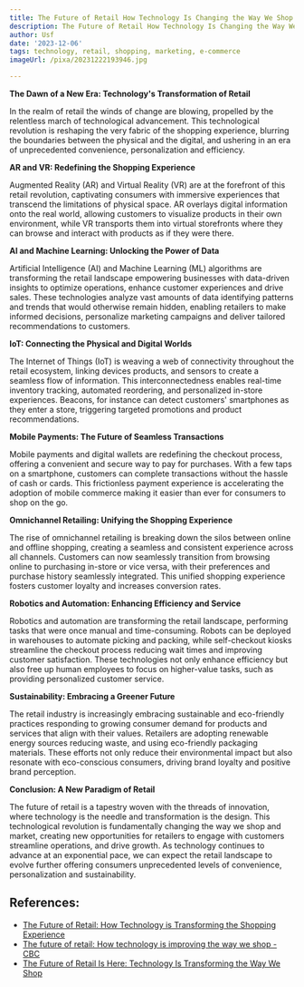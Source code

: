 ```yaml
---
title: The Future of Retail How Technology Is Changing the Way We Shop and Market
description: The Future of Retail How Technology Is Changing the Way We Shop and Market
author: Usf
date: '2023-12-06'
tags: technology, retail, shopping, marketing, e-commerce
imageUrl: /pixa/20231222193946.jpg

---
```

**The Dawn  of a New Era: Technology's  Transformation of Retail**

In the realm of retail the winds of change are blowing, propelled by the relentless  march of technological  advancement. This technological revolution is reshaping the very fabric of the  shopping experience, blurring the boundaries  between the physical and  the digital,  and ushering  in an era of unprecedented convenience,  personalization and efficiency.

**AR and  VR:  Redefining the Shopping Experience**

Augmented Reality (AR) and Virtual Reality (VR) are at the forefront of  this  retail revolution, captivating consumers with immersive experiences that transcend the limitations of physical  space. AR overlays digital information onto the real world,  allowing customers to visualize products  in their own environment, while VR transports them into virtual storefronts where they can browse and interact with products as if they were there.

**AI and Machine Learning: Unlocking the Power of Data**

Artificial Intelligence (AI) and Machine Learning (ML)  algorithms are transforming  the retail landscape empowering businesses with data-driven insights to optimize operations, enhance customer experiences and drive sales.  These technologies analyze vast amounts of data  identifying patterns and trends that would otherwise remain hidden, enabling retailers to make informed decisions, personalize marketing campaigns and deliver tailored recommendations to customers.

**IoT: Connecting the Physical and Digital Worlds**

The Internet of  Things (IoT) is weaving a web of connectivity throughout the retail ecosystem, linking devices products,  and sensors to create a seamless  flow of information. This interconnectedness enables real-time inventory  tracking, automated reordering, and  personalized in-store experiences.  Beacons, for instance can detect customers' smartphones  as they enter a store, triggering targeted promotions and product recommendations.

**Mobile Payments: The Future of Seamless Transactions**

Mobile payments and digital wallets are redefining the checkout process, offering a convenient and secure way to pay for purchases. With  a few taps on a smartphone,  customers can complete transactions without the hassle of  cash or cards. This frictionless payment experience is accelerating the adoption  of mobile commerce making  it  easier  than ever for consumers to shop on the go.

**Omnichannel Retailing: Unifying the Shopping Experience**

The rise of omnichannel retailing is breaking down the silos between online and offline shopping, creating a seamless and consistent experience across all channels. Customers can  now seamlessly transition from browsing online to purchasing in-store or vice versa, with their preferences and purchase history seamlessly integrated. This unified shopping experience fosters  customer loyalty and increases conversion rates.

**Robotics and Automation: Enhancing Efficiency and Service**

Robotics and automation are transforming the retail landscape, performing tasks  that were once manual  and time-consuming. Robots can be deployed in warehouses to automate picking and packing,  while self-checkout kiosks streamline the checkout  process reducing wait times and improving customer satisfaction. These technologies not only enhance efficiency but also free up human employees to focus on higher-value tasks, such  as providing personalized customer service.

**Sustainability: Embracing a  Greener Future**

The retail industry is increasingly embracing sustainable and eco-friendly  practices responding to growing consumer demand  for products and services that  align with their values. Retailers  are adopting renewable energy sources  reducing waste,  and using eco-friendly packaging materials. These efforts not only  reduce their environmental impact but also  resonate with eco-conscious consumers, driving brand loyalty and positive brand perception.

**Conclusion: A New Paradigm of Retail**

The future of retail is a tapestry woven  with the threads of innovation, where technology is the needle and transformation is the design. This technological revolution is fundamentally changing the way we shop and market, creating new opportunities for retailers  to engage with customers streamline  operations, and drive  growth.  As technology continues to advance at an exponential pace,  we can expect the retail landscape to evolve further offering consumers unprecedented levels of convenience, personalization  and  sustainability.

## References:
- [The Future of Retail: How Technology is Transforming the Shopping Experience](https://www.insighteurs.com/the-future-of-retail-how-technology-is-transforming-the-shopping-experience/)
- [The future of retail: How technology is improving the way we shop - CBC](https://www.cbc.ca/life/work-money/the-future-of-retail-how-technology-is-improving-the-way-we-shop-1.5760404)
- [The Future of Retail Is Here: Technology Is Transforming the Way We Shop](https://www.innovatingcanada.ca/industry/the-future-of-retail-is-here-technology-is-transforming-the-way-we-shop/)
